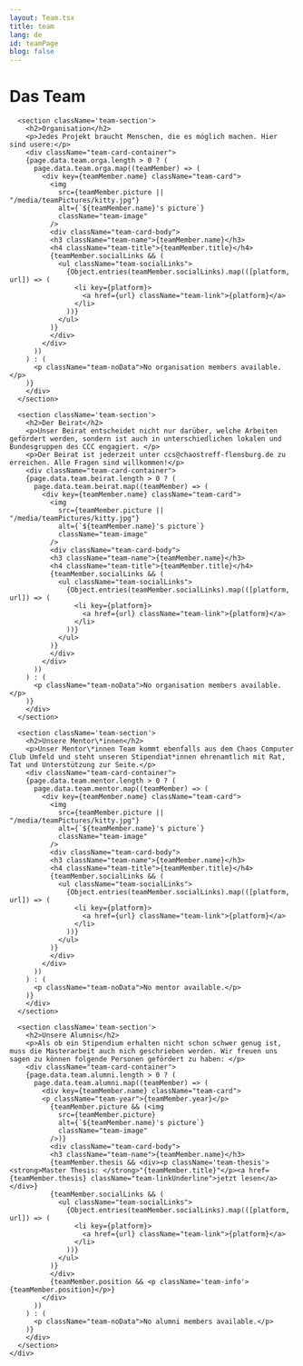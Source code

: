 ```yaml
---
layout: Team.tsx
title: team
lang: de
id: teamPage
blog: false
---
```


 <div className="team-container">
      <h1>Das Team</h1>

      <section className='team-section'>
        <h2>Organisation</h2>
        <p>Jedes Projekt braucht Menschen, die es möglich machen. Hier sind usere:</p>
        <div className="team-card-container">
        {page.data.team.orga.length > 0 ? (
          page.data.team.orga.map((teamMember) => (
            <div key={teamMember.name} className="team-card">
              <img
                src={teamMember.picture || "/media/teamPictures/kitty.jpg"}
                alt={`${teamMember.name}'s picture`}
                className="team-image"
              />
              <div className="team-card-body">
              <h3 className="team-name">{teamMember.name}</h3>
              <h4 className="team-title">{teamMember.title}</h4>
              {teamMember.socialLinks && (
                <ul className="team-socialLinks">
                  {Object.entries(teamMember.socialLinks).map(([platform, url]) => (
                    <li key={platform}>
                      <a href={url} className="team-link">{platform}</a>
                    </li>
                  ))}
                </ul>
              )}
              </div>
            </div>
          ))
        ) : (
          <p className="team-noData">No organisation members available.</p>
        )}
        </div>
      </section>

      <section className='team-section'>
        <h2>Der Beirat</h2>
        <p>Unser Beirat entscheidet nicht nur darüber, welche Arbeiten gefördert werden, sondern ist auch in unterschiedlichen lokalen und Bundesgruppen des CCC engagiert. </p>
        <p>Der Beirat ist jederzeit unter ccs@chaostreff-flensburg.de zu erreichen. Alle Fragen sind willkommen!</p>
        <div className="team-card-container">
        {page.data.team.beirat.length > 0 ? (
          page.data.team.beirat.map((teamMember) => (
            <div key={teamMember.name} className="team-card">
              <img
                src={teamMember.picture || "/media/teamPictures/kitty.jpg"}
                alt={`${teamMember.name}'s picture`}
                className="team-image"
              />
              <div className="team-card-body">
              <h3 className="team-name">{teamMember.name}</h3>
              <h4 className="team-title">{teamMember.title}</h4>
              {teamMember.socialLinks && (
                <ul className="team-socialLinks">
                  {Object.entries(teamMember.socialLinks).map(([platform, url]) => (
                    <li key={platform}>
                      <a href={url} className="team-link">{platform}</a>
                    </li>
                  ))}
                </ul>
              )}
              </div>
            </div>
          ))
        ) : (
          <p className="team-noData">No organisation members available.</p>
        )}
        </div>
      </section>

      <section className='team-section'>
        <h2>Unsere Mentor\*innen</h2>
        <p>Unser Mentor\*innen Team kommt ebenfalls aus dem Chaos Computer Club Umfeld und steht unseren Stipendiat*innen ehrenamtlich mit Rat, Tat und Unterstützung zur Seite.</p>
        <div className="team-card-container">
        {page.data.team.mentor.length > 0 ? (
          page.data.team.mentor.map((teamMember) => (
            <div key={teamMember.name} className="team-card">
              <img
                src={teamMember.picture || "/media/teamPictures/kitty.jpg"}
                alt={`${teamMember.name}'s picture`}
                className="team-image"
              />
              <div className="team-card-body">
              <h3 className="team-name">{teamMember.name}</h3>
              <h4 className="team-title">{teamMember.title}</h4>
              {teamMember.socialLinks && (
                <ul className="team-socialLinks">
                  {Object.entries(teamMember.socialLinks).map(([platform, url]) => (
                    <li key={platform}>
                      <a href={url} className="team-link">{platform}</a>
                    </li>
                  ))}
                </ul>
              )}
              </div>
            </div>
          ))
        ) : (
          <p className="team-noData">No mentor available.</p>
        )}
        </div>
      </section>

      <section className='team-section'>
        <h2>Unsere Alumnis</h2>
        <p>Als ob ein Stipendium erhalten nicht schon schwer genug ist, muss die Masterarbeit auch nich geschrieben werden. Wir freuen uns sagen zu können folgende Personen gefördert zu haben: </p>
        <div className="team-card-container">
        {page.data.team.alumni.length > 0 ? (
          page.data.team.alumni.map((teamMember) => (
            <div key={teamMember.name} className="team-card">
            <p className="team-year">{teamMember.year}</p>
              {teamMember.picture && (<img
                src={teamMember.picture}
                alt={`${teamMember.name}'s picture`}
                className="team-image"
              />)}
              <div className="team-card-body">
              <h3 className="team-name">{teamMember.name}</h3>
              {teamMember.thesis && <div><p className='team-thesis'><strong>Master Thesis: </strong>"{teamMember.title}"</p><a href={teamMember.thesis} className="team-linkUnderline">jetzt lesen</a></div>}
              {teamMember.socialLinks && (
                <ul className="team-socialLinks">
                  {Object.entries(teamMember.socialLinks).map(([platform, url]) => (
                    <li key={platform}>
                      <a href={url} className="team-link">{platform}</a>
                    </li>
                  ))}
                </ul>
              )}
              </div>
              {teamMember.position && <p className='team-info'>{teamMember.position}</p>}
            </div>
          ))
        ) : (
          <p className="team-noData">No alumni members available.</p>
        )}
        </div>
      </section>
    </div>
